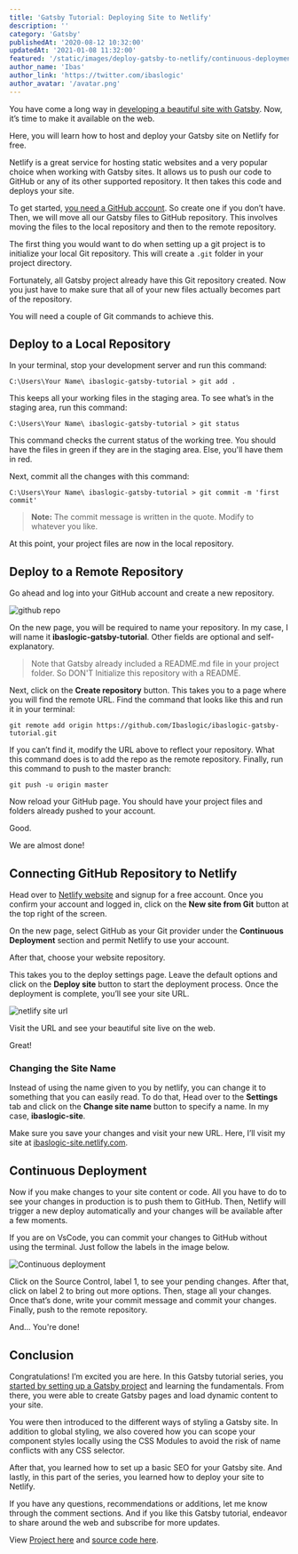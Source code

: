 ```yaml
---
title: 'Gatsby Tutorial: Deploying Site to Netlify'
description: ''
category: 'Gatsby'
publishedAt: '2020-08-12 10:32:00'
updatedAt: '2021-01-08 11:32:00'
featured: '/static/images/deploy-gatsby-to-netlify/continuous-deployment.png'
author_name: 'Ibas'
author_link: 'https://twitter.com/ibaslogic'
author_avatar: '/avatar.png'
---
```


You have come a long way in [developing a beautiful site with Gatsby](/gatsby-tutorial-from-scratch-for-beginners/ 'Gatsby tutorial'). Now, it’s time to make it available on the web.

Here, you will learn how to host and deploy your Gatsby site on Netlify for free.

Netlify is a great service for hosting static websites and a very popular choice when working with Gatsby sites. It allows us to push our code to GitHub or any of its other supported repository. It then takes this code and deploys your site.

To get started, [you need a GitHub account](https://github.com/ 'GitHub account'). So create one if you don’t have. Then, we will move all our Gatsby files to GitHub repository. This involves moving the files to the local repository and then to the remote repository.

The first thing you would want to do when setting up a git project is to initialize your local Git repository. This will create a `.git` folder in your project directory.

Fortunately, all Gatsby project already have this Git repository created. Now you just have to make sure that all of your new files actually becomes part of the repository.

You will need a couple of Git commands to achieve this.

## Deploy to a Local Repository

In your terminal, stop your development server and run this command:

```
C:\Users\Your Name\ ibaslogic-gatsby-tutorial > git add .
```

This keeps all your working files in the staging area. To see what’s in the staging area, run this command:

```
C:\Users\Your Name\ ibaslogic-gatsby-tutorial > git status
```

This command checks the current status of the working tree. You should have the files in green if they are in the staging area. Else, you'll have them in red.

Next, commit all the changes with this command:

```
C:\Users\Your Name\ ibaslogic-gatsby-tutorial > git commit -m 'first commit'
```

> **Note:** The commit message is written in the quote. Modify to whatever you like.

At this point, your project files are now in the local repository.

## Deploy to a Remote Repository

Go ahead and log into your GitHub account and create a new repository.

![github repo](/static/images/deploy-gatsby-to-netlify/github-repo.png)

On the new page, you will be required to name your repository. In my case, I will name it **ibaslogic-gatsby-tutorial**. Other fields are optional and self-explanatory.

> Note that Gatsby already included a README.md file in your project folder. So DON'T Initialize this repository with a README.

Next, click on the **Create repository** button. This takes you to a page where you will find the remote URL. Find the command that looks like this and run it in your terminal:

```
git remote add origin https://github.com/Ibaslogic/ibaslogic-gatsby-tutorial.git
```

If you can’t find it, modify the URL above to reflect your repository. What this command does is to add the repo as the remote repository. Finally, run this command to push to the master branch:

```
git push -u origin master
```

Now reload your GitHub page. You should have your project files and folders already pushed to your account.

Good.

We are almost done!

## Connecting GitHub Repository to Netlify

Head over to [Netlify website](https://www.netlify.com/ 'Netlify site') and signup for a free account. Once you confirm your account and logged in, click on the **New site from Git** button at the top right of the screen.

On the new page, select GitHub as your Git provider under the **Continuous Deployment** section and permit Netlify to use your account.

After that, choose your website repository.

This takes you to the deploy settings page. Leave the default options and click on the **Deploy site** button to start the deployment process.
Once the deployment is complete, you’ll see your site URL.

![netlify site url](/static/images/deploy-gatsby-to-netlify/site-url.png)

Visit the URL and see your beautiful site live on the web.

Great!

### Changing the Site Name

Instead of using the name given to you by netlify, you can change it to something that you can easily read. To do that, Head over to the **Settings** tab and click on the **Change site name** button to specify a name. In my case, **ibaslogic-site**.

Make sure you save your changes and visit your new URL. Here, I’ll visit my site at [ibaslogic-site.netlify.com](https://ibaslogic-site.netlify.com/ 'Netlify site').

## Continuous Deployment

Now if you make changes to your site content or code. All you have to do to see your changes in production is to push them to GitHub. Then, Netlify will trigger a new deploy automatically and your changes will be available after a few moments.

If you are on VsCode, you can commit your changes to GitHub without using the terminal. Just follow the labels in the image below.

![Continuous deployment](/static/images/deploy-gatsby-to-netlify/continuous-deployment.png)

Click on the Source Control, label 1, to see your pending changes. After that, click on label 2 to bring out more options. Then, stage all your changes. Once that’s done, write your commit message and commit your changes. Finally, push to the remote repository.

And... You're done!

## Conclusion

Congratulations! I’m excited you are here. In this Gatsby tutorial series, you [started by setting up a Gatsby project](/gatsby-tutorial-from-scratch-for-beginners/ 'Gatsby tutorial') and learning the fundamentals. From there, you were able to create Gatsby pages and load dynamic content to your site.

You were then introduced to the different ways of styling a Gatsby site. In addition to global styling, we also covered how you can scope your component styles locally using the CSS Modules to avoid the risk of name conflicts with any CSS selector.

After that, you learned how to set up a basic SEO for your Gatsby site. And lastly, in this part of the series, you learned how to deploy your site to Netlify.

If you have any questions, recommendations or additions, let me know through the comment sections. And if you like this Gatsby tutorial, endeavor to share around the web and subscribe for more updates.

View [Project here](https://ibaslogic-site.netlify.com/ 'Gatsby project') and [source code here](https://github.com/Ibaslogic/ibaslogic-gatsby-tutorial 'Ibaslogic GitHub repo').
